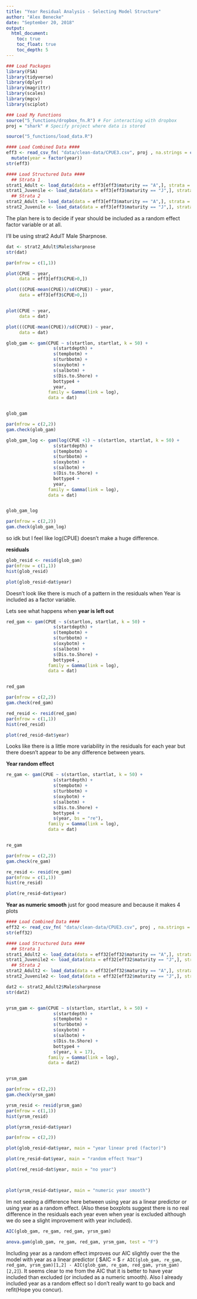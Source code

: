 ```yaml
---
title: "Year Residual Analysis - Selecting Model Structure"
author: "Alex Benecke"
date: "September 20, 2018"
output: 
  html_document:
    toc: true
    toc_float: true
    toc_depth: 5    
---
```


```r

### Load Packages
library(FSA)
library(tidyverse)
library(dplyr)
library(magrittr)
library(scales)
library(mgcv)
library(sciplot)

### Load My Functions
source("5_functions/dropbox_fn.R") # For interacting with dropbox
proj = "shark" # Specify project where data is stored 

source("5_functions/load_data.R")
```

```r
#### Load Combined Data ####
eff3 <- read_csv_fn( "data/clean-data/CPUE3.csv", proj , na.strings = c(NA, "")) %>%
  mutate(year = factor(year))
str(eff3)

#### Load Structured Data ####
  ## Strata 1
strat1_Adult <- load_data(data = eff3[eff3$maturity == "A",], strata = 1)
strat1_Juvenile <- load_data(data = eff3[eff3$maturity == "J",], strata = 1)
  ## Strata 2
strat2_Adult <- load_data(data = eff3[eff3$maturity == "A",], strata = 2)
strat2_Juvenile <- load_data(data = eff3[eff3$maturity == "J",], strata = 2)
```


The plan here is to decide if year should be included as a random effect factor variable or at all.


I'll be using strat2 AdulT Male Sharpnose.
```r

dat <- strat2_Adult$Male$sharpnose
str(dat)

```



```r
par(mfrow = c(1,1))

plot(CPUE ~ year,
     data = eff3[eff3$CPUE>0,])

plot(((CPUE-mean(CPUE))/sd(CPUE)) ~ year,
     data = eff3[eff3$CPUE>0,])


plot(CPUE ~ year,
     data = dat)

plot(((CPUE-mean(CPUE))/sd(CPUE)) ~ year,
     data = dat)
```





```r
glob_gam <- gam(CPUE ~ s(startlon, startlat, k = 50) +
                  s(startdepth) +
                  s(tempbotm) + 
                  s(turbbotm) +
                  s(oxybotm) +
                  s(salbotm) + 
                  s(Dis.to.Shore) +
                  bottype4 + 
                  year,
                family = Gamma(link = log),
                data = dat)


glob_gam

par(mfrow = c(2,2))
gam.check(glob_gam)

```



```r
glob_gam_log <- gam(log(CPUE +1) ~ s(startlon, startlat, k = 50) +
                  s(startdepth) +
                  s(tempbotm) + 
                  s(turbbotm) +
                  s(oxybotm) +
                  s(salbotm) + 
                  s(Dis.to.Shore) +
                  bottype4 + 
                  year,
                family = Gamma(link = log),
                data = dat)


glob_gam_log

par(mfrow = c(2,2))
gam.check(glob_gam_log)
```

 so idk but I feel like log(CPUE) doesn't make a huge difference.
 
 
 **residuals**
 
```r
glob_resid <- resid(glob_gam)
par(mfrow = c(1,1))
hist(glob_resid)

plot(glob_resid~dat$year)
```
 
Doesn't look like there is much of a pattern in the residuals when Year is included as a factor variable.

Lets see what happens when **year is left out**


```r
red_gam <- gam(CPUE ~ s(startlon, startlat, k = 50) +
                  s(startdepth) +
                  s(tempbotm) + 
                  s(turbbotm) +
                  s(oxybotm) +
                  s(salbotm) + 
                  s(Dis.to.Shore) +
                  bottype4 ,
                family = Gamma(link = log),
                data = dat)


red_gam

par(mfrow = c(2,2))
gam.check(red_gam)

```

```r
red_resid <- resid(red_gam)
par(mfrow = c(1,1))
hist(red_resid)

plot(red_resid~dat$year)
```


Looks like there is a little more variability in the residuals for each year but there doesn't appear to be any difference between years.


**Year random effect**
```r
re_gam <- gam(CPUE ~ s(startlon, startlat, k = 50) +
                  s(startdepth) +
                  s(tempbotm) + 
                  s(turbbotm) +
                  s(oxybotm) +
                  s(salbotm) + 
                  s(Dis.to.Shore) +
                  bottype4 + 
                  s(year, bs = "re"),
                family = Gamma(link = log),
                data = dat)


re_gam

par(mfrow = c(2,2))
gam.check(re_gam)
```

```r
re_resid <- resid(re_gam)
par(mfrow = c(1,1))
hist(re_resid)

plot(re_resid~dat$year)
```


**Year as numeric smooth** just for good measure and because it makes 4 plots
```r

#### Load Combined Data ####
eff32 <- read_csv_fn( "data/clean-data/CPUE3.csv", proj , na.strings = c(NA, "")) 
str(eff32)

#### Load Structured Data ####
  ## Strata 1
strat1_Adult2 <- load_data(data = eff32[eff32$maturity == "A",], strata = 1)
strat1_Juvenile2 <- load_data(data = eff32[eff32$maturity == "J",], strata = 1)
  ## Strata 2
strat2_Adult2 <- load_data(data = eff32[eff32$maturity == "A",], strata = 2)
strat2_Juvenile2 <- load_data(data = eff32[eff32$maturity == "J",], strata = 2)

dat2 <- strat2_Adult2$Male$sharpnose
str(dat2)


yrsm_gam <- gam(CPUE ~ s(startlon, startlat, k = 50) +
                  s(startdepth) +
                  s(tempbotm) + 
                  s(turbbotm) +
                  s(oxybotm) +
                  s(salbotm) + 
                  s(Dis.to.Shore) +
                  bottype4 + 
                  s(year, k = 17),
                family = Gamma(link = log),
                data = dat2)


yrsm_gam

par(mfrow = c(2,2))
gam.check(yrsm_gam)
```

```r
yrsm_resid <- resid(yrsm_gam)
par(mfrow = c(1,1))
hist(yrsm_resid)

plot(yrsm_resid~dat$year)
```

```r
par(mfrow = c(2,2))

plot(glob_resid~dat$year, main = "year linear pred (factor)")

plot(re_resid~dat$year, main = "random effect Year")

plot(red_resid~dat$year, main = "no year")



plot(yrsm_resid~dat$year, main = "numeric year smooth")

```



Im not seeing a difference here between using year as a linear predictor or using year as a random effect. (Also these boxplots suggest there is no real difference in the residuals each year even when year is excluded although we do see a slight improvement with year included).

```r
AIC(glob_gam, re_gam, red_gam, yrsm_gam)

anova.gam(glob_gam, re_gam, red_gam, yrsm_gam, test = "F")
```

Including year as a random effect improves our AIC slightly over the the model with year as a linear predictor ( $\Delta AIC = $ `r AIC(glob_gam, re_gam, red_gam, yrsm_gam)[1,2] - AIC(glob_gam, re_gam, red_gam, yrsm_gam)[2,2]`). It seems clear to me from the AIC that it is better to have year included than excluded (or included as a numeric smooth). Also I already included year as a random effect so I don't really want to go back and refit(Hope you concur).

